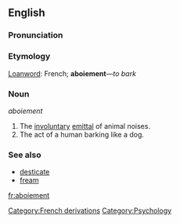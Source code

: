 ==English==

===Pronunciation===
{{pronstub}}

===Etymology===
[[Loanword]]: French; '''aboiement'''&mdash;''to bark''

===Noun===
''aboiement''

# The [[involuntary]] [[emit|emittal]] of animal noises.
# The act of a human barking like a dog.

===See also===
* [[desticate]]
* [[fream]]

[[fr:aboiement]]

[[Category:French derivations]]
[[Category:Psychology]]